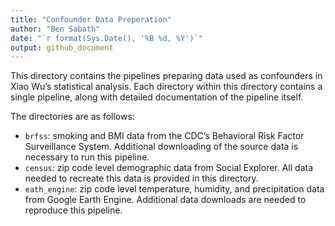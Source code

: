 ```yaml
---
title: "Confounder Data Preperation"
author: "Ben Sabath"
date: "`r format(Sys.Date(), '%B %d, %Y')`"
output: github_document
---
```


This directory contains the pipelines preparing data used as confounders in Xiao Wu's statistical analysis.
Each directory within this directory contains a single pipeline, along with detailed documentation of the pipeline itself.

The directories are as follows:

- `brfss`: smoking and BMI data from the CDC's Behavioral Risk Factor Surveillance System. Additional downloading of the source data is necessary to run this pipeline.
- `census`: zip code level demographic data from Social Explorer. All data needed to recreate this data is provided in this directory.
- `eath_engine`: zip code level temperature, humidity, and precipitation data from Google Earth Engine. Additional data downloads are needed to reproduce this pipeline.
